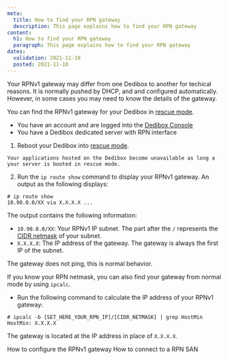 ```yaml
---
meta: 
  title: How to find your RPN gateway
  description: This page explains how to find your RPN gateway
content:
  h1: How to find your RPN gateway
  paragraph: This page explains how to find your RPN gateway
dates:
  validation: 2021-11-10
  posted: 2021-11-10
---
```


Your RPNv1 gateway may differ from one Dedibox to another for techical reasons.
It is normally pushed by DHCP, and and configured automatically.
However, in some cases you may need to know the details of the gateway.

You can find the RPNv1 gateway for your Dedibox in [rescue mode](/dedibox/dedicated-servers/how-to/use-rescue-mode/).

<Message type="requirement">

* You have an account and are logged into the [Dedibox Console](https://console.online.net)
* You have a Dedibox dedicated server with RPN interface

</Message>

1. Reboot your Dedibox into [rescue mode](/dedibox/dedicated-servers/how-to/use-rescue-mode/). 

  <Message type="important">

    Your applications hosted on the Dedibox become unavailable as long a your server is booted in rescue mode. 

  </Message>

2. Run the `ip route show` command to display your RPNv1 gateway. An output as the following displays:

  ```
  # ip route show
  10.90.0.0/XX via X.X.X.X ...
  ```
  The output contains the following information:
  * `10.90.0.0/XX`: Your RPNv1 IP subnet. The part after the `/` represents the [CIDR netmask](https://en.wikipedia.org/wiki/Classless_Inter-Domain_Routing) of your subnet. 
  * `X.X.X.X`: The IP address of the gateway. The gateway is always the first IP of the subnet.

  <Message type="note">

  The gateway does not ping, this is normal behavior.

  </Message>

<Message type="tip">

If you know your RPN netmask, you can also find your gateway from normal mode by using `ipcalc`. 

  * Run the following command to calculate the IP address of your RPNv1 gateway:

  ```
  # ipcalc -b [SET_HERE_YOUR_RPN_IP]/[CIDR_NETMASK] | grep HostMin
  HostMin: X.X.X.X
  ```

  The gateway is located at the IP address in place of `X.X.X.X`.

</Message>

<Navigation title="See Also">
  <PreviousButton to="/dedibox-network/rpn/how-to/configure-rpnv1-gateway/">How to configure the RPNv1 gateway</PreviousButton>
  <NextButton to="/dedibox-network/rpn/how-to/connect-rpn-san/">How to connect to a RPN SAN</NextButton>
</Navigation>